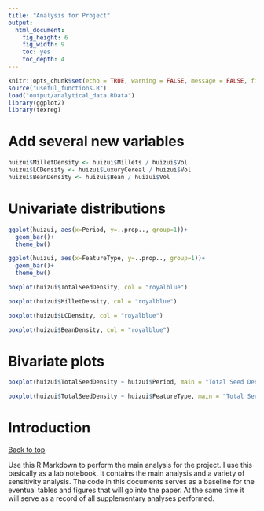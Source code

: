 ```yaml
---
title: "Analysis for Project"
output: 
  html_document: 
    fig_height: 6
    fig_width: 9
    toc: yes
    toc_depth: 4
---
```


```r
knitr::opts_chunk$set(echo = TRUE, warning = FALSE, message = FALSE, fig.align = "center")
source("useful_functions.R")
load("output/analytical_data.RData")
library(ggplot2)
library(texreg)
```

# Add several new variables

```r
huizui$MilletDensity <- huizui$Millets / huizui$Vol
huizui$LCDensity <- huizui$LuxuryCereal / huizui$Vol
huizui$BeanDensity <- huizui$Bean / huizui$Vol
```

# Univariate distributions

```r
ggplot(huizui, aes(x=Period, y=..prop.., group=1))+
  geom_bar()+
  theme_bw()
```

```r
ggplot(huizui, aes(x=FeatureType, y=..prop.., group=1))+
  geom_bar()+
  theme_bw()
```

```r
boxplot(huizui$TotalSeedDensity, col = "royalblue")
```

```r
boxplot(huizui$MilletDensity, col = "royalblue")
```

```r
boxplot(huizui$LCDensity, col = "royalblue")
```

```r
boxplot(huizui$BeanDensity, col = "royalblue")
```

# Bivariate plots

```r
boxplot(huizui$TotalSeedDensity ~ huizui$Period, main = "Total Seed Density by Periods", xlab = "Periods", ylab = "Total Seed Density (#/L)", col = rainbow(4))
```

```r
boxplot(huizui$TotalSeedDensity ~ huizui$FeatureType, main = "Total Seed Density by Feature Types", xlab = "Feature Types", ylab = "Total Seed Density (#/L)", col = rainbow(6))
```


# Introduction
<a href="#top">Back to top</a>

Use this R Markdown to perform the main analysis for the project. I use this basically as a lab notebook. It contains the main analysis and a variety of sensitivity analysis. The code in this documents serves as a baseline for the eventual tables and figures that will go into the paper. At the same time it will serve as a record of all supplementary analyses performed. 